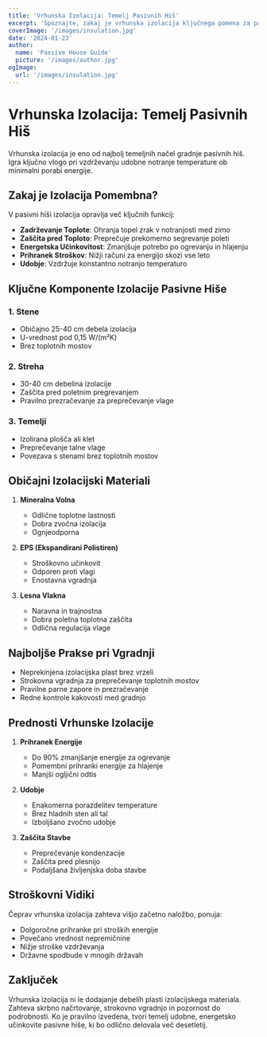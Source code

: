 ```yaml
---
title: 'Vrhunska Izolacija: Temelj Pasivnih Hiš'
excerpt: 'Spoznajte, zakaj je vrhunska izolacija ključnega pomena za pasivne hiše in kako prispeva k energetski učinkovitosti.'
coverImage: '/images/insulation.jpg'
date: '2024-01-23'
author:
  name: 'Passive House Guide'
  picture: '/images/author.jpg'
ogImage:
  url: '/images/insulation.jpg'
---
```


# Vrhunska Izolacija: Temelj Pasivnih Hiš

Vrhunska izolacija je eno od najbolj temeljnih načel gradnje pasivnih hiš. Igra ključno vlogo pri vzdrževanju udobne notranje temperature ob minimalni porabi energije.

## Zakaj je Izolacija Pomembna?

V pasivni hiši izolacija opravlja več ključnih funkcij:

- **Zadrževanje Toplote**: Ohranja topel zrak v notranjosti med zimo
- **Zaščita pred Toploto**: Preprečuje prekomerno segrevanje poleti
- **Energetska Učinkovitost**: Zmanjšuje potrebo po ogrevanju in hlajenju
- **Prihranek Stroškov**: Nižji računi za energijo skozi vse leto
- **Udobje**: Vzdržuje konstantno notranjo temperaturo

## Ključne Komponente Izolacije Pasivne Hiše

### 1. Stene
- Običajno 25-40 cm debela izolacija
- U-vrednost pod 0,15 W/(m²K)
- Brez toplotnih mostov

### 2. Streha
- 30-40 cm debelina izolacije
- Zaščita pred poletnim pregrevanjem
- Pravilno prezračevanje za preprečevanje vlage

### 3. Temelji
- Izolirana plošča ali klet
- Preprečevanje talne vlage
- Povezava s stenami brez toplotnih mostov

## Običajni Izolacijski Materiali

1. **Mineralna Volna**
   - Odlične toplotne lastnosti
   - Dobra zvočna izolacija
   - Ognjeodporna

2. **EPS (Ekspandirani Polistiren)**
   - Stroškovno učinkovit
   - Odporen proti vlagi
   - Enostavna vgradnja

3. **Lesna Vlakna**
   - Naravna in trajnostna
   - Dobra poletna toplotna zaščita
   - Odlična regulacija vlage

## Najboljše Prakse pri Vgradnji

- Neprekinjena izolacijska plast brez vrzeli
- Strokovna vgradnja za preprečevanje toplotnih mostov
- Pravilne parne zapore in prezračevanje
- Redne kontrole kakovosti med gradnjo

## Prednosti Vrhunske Izolacije

1. **Prihranek Energije**
   - Do 90% zmanjšanje energije za ogrevanje
   - Pomembni prihranki energije za hlajenje
   - Manjši ogljični odtis

2. **Udobje**
   - Enakomerna porazdelitev temperature
   - Brez hladnih sten ali tal
   - Izboljšano zvočno udobje

3. **Zaščita Stavbe**
   - Preprečevanje kondenzacije
   - Zaščita pred plesnijo
   - Podaljšana življenjska doba stavbe

## Stroškovni Vidiki

Čeprav vrhunska izolacija zahteva višjo začetno naložbo, ponuja:
- Dolgoročne prihranke pri stroških energije
- Povečano vrednost nepremičnine
- Nižje stroške vzdrževanja
- Državne spodbude v mnogih državah

## Zaključek

Vrhunska izolacija ni le dodajanje debelih plasti izolacijskega materiala. Zahteva skrbno načrtovanje, strokovno vgradnjo in pozornost do podrobnosti. Ko je pravilno izvedena, tvori temelj udobne, energetsko učinkovite pasivne hiše, ki bo odlično delovala več desetletij.
